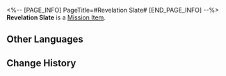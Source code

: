 <%-- [PAGE_INFO]
PageTitle=#Revelation Slate#
[END_PAGE_INFO] --%>
{{Item Infobox
|id          = 140271
|image       = Item Revelation Slate.png
|type        = Mission Item
|invCategory = Missions
|rarity      = 3
|effect      = 
|description = A special stone slate left by the Vidyadhara. There seems to be information about certain "sequences" hidden in its mottled markings.
}}
{{Description|''"Follow the lights, as the stone describes."''}}
'''Revelation Slate''' is a [[Mission Item]].

==Other Languages==
{{Other Languages
|en   = Revelation Slate
|zhs  = 昭言石板
|zht  = 昭言石板
|ja   = 昭言の石版
|ko   = 계시 석판
|es   = Losa de la revelación
|fr   = Dalle de révélation
|ru   = Плитка откровения
|th   = แผ่นหินประจักษ์แจ้ง
|vi   = Phiến Đá Chỉ Dẫn
|de   = Schiefer der Enthüllung
|id   = Prasasti Pengungkapan
|pt   = Placa da Revelação
}}

==Change History==
{{Change History|1.2}}